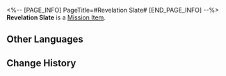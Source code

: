 <%-- [PAGE_INFO]
PageTitle=#Revelation Slate#
[END_PAGE_INFO] --%>
{{Item Infobox
|id          = 140271
|image       = Item Revelation Slate.png
|type        = Mission Item
|invCategory = Missions
|rarity      = 3
|effect      = 
|description = A special stone slate left by the Vidyadhara. There seems to be information about certain "sequences" hidden in its mottled markings.
}}
{{Description|''"Follow the lights, as the stone describes."''}}
'''Revelation Slate''' is a [[Mission Item]].

==Other Languages==
{{Other Languages
|en   = Revelation Slate
|zhs  = 昭言石板
|zht  = 昭言石板
|ja   = 昭言の石版
|ko   = 계시 석판
|es   = Losa de la revelación
|fr   = Dalle de révélation
|ru   = Плитка откровения
|th   = แผ่นหินประจักษ์แจ้ง
|vi   = Phiến Đá Chỉ Dẫn
|de   = Schiefer der Enthüllung
|id   = Prasasti Pengungkapan
|pt   = Placa da Revelação
}}

==Change History==
{{Change History|1.2}}